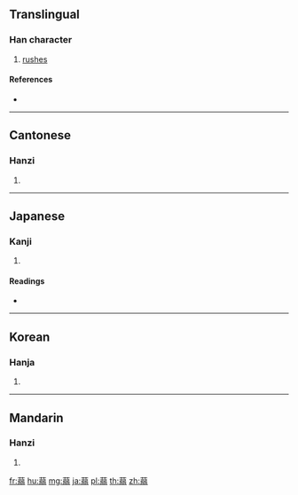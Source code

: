 {{character info/new}}
==Translingual==

===Han character===
{{Han char|rn=140|rad=艸|as=10|sn=16|four=44227|canj=TNMM}}

# [[rushes]]

====References====
* {{Han ref|kx=1050.120|dkj=31623|dj=1512.010|hdz=53272.120|uh=84BB|ud=33979|bh=E3C0|bd=58304}}

----

==Cantonese==

===Hanzi===
{{yue-hanzi|jyut=|y=yeuk6}}

# {{defn|lang=yue|sort=艸10}}

----

==Japanese==

===Kanji===
{{ja-kanji|grade=|rs=艸10}}

# {{defn|lang=ja|sort=艸10}}

====Readings====
* {{ja-readings|kanon=[[じゃく]] (jaku)|on=[[だく]] (daku)|kun=[[むしろ]] (mushiro), [[こまかい]] (komakai)|goon=[[にゃく]] (nyaku)}}

----

==Korean==

===Hanja===
{{ko-hanja|hangeul=약|eumhun=|rv=yak|mr=yak|y=yak}}

# {{defn|lang=ko|sort=艸10}}

----

==Mandarin==

===Hanzi===
{{cmn-hanzi|pin=[[ruò]] ([[ruo4]])|wg=jo<sup>4</sup>}}

# {{defn|lang=cmn|sort=艸10}}

[[fr:蒻]]
[[hu:蒻]]
[[mg:蒻]]
[[ja:蒻]]
[[pl:蒻]]
[[th:蒻]]
[[zh:蒻]]